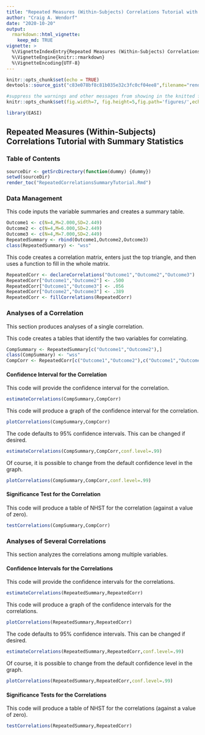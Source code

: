 ```yaml
---
title: "Repeated Measures (Within-Subjects) Correlations Tutorial with Summary Statistics"
author: "Craig A. Wendorf"
date: "2020-10-20"
output: 
  rmarkdown::html_vignette:
    keep_md: TRUE
vignette: >
  %\VignetteIndexEntry{Repeated Measures (Within-Subjects) Correlations Tutorial with Summary Statistics}
  %\VignetteEngine{knitr::rmarkdown}
  %\VignetteEncoding{UTF-8}
---
```


```r
knitr::opts_chunk$set(echo = TRUE)
devtools::source_gist("c83e078bf8c81b035e32c3fc0cf04ee8",filename="render_toc.R")
```

```r
#suppress the warnings and other messages from showing in the knitted file.
knitr::opts_chunk$set(fig.width=7, fig.height=5,fig.path='figures/',echo=TRUE,warning=FALSE,message=FALSE)
```

```r
library(EASI)
```

## Repeated Measures (Within-Subjects) Correlations Tutorial with Summary Statistics

### Table of Contents

```r
sourceDir <- getSrcDirectory(function(dummy) {dummy})
setwd(sourceDir)
render_toc("RepeatedCorrelationsSummaryTutorial.Rmd")
```

### Data Management

This code inputs the variable summaries and creates a summary table.
```r
Outcome1 <- c(N=4,M=2.000,SD=2.449)
Outcome2 <- c(N=4,M=6.000,SD=2.449)
Outcome3 <- c(N=4,M=7.000,SD=2.449)
RepeatedSummary <- rbind(Outcome1,Outcome2,Outcome3)
class(RepeatedSummary) <- "wss"
```

This code creates a correlation matrix, enters just the top triangle, and then uses a function to fill in the whole matrix.
```r
RepeatedCorr <- declareCorrelations("Outcome1","Outcome2","Outcome3")
RepeatedCorr["Outcome1","Outcome2"] <- .500
RepeatedCorr["Outcome1","Outcome3"] <- .056
RepeatedCorr["Outcome2","Outcome3"] <- .389
RepeatedCorr <- fillCorrelations(RepeatedCorr)
```

### Analyses of a Correlation

This section produces analyses of a single correlation.

This code creates a tables that identify the two variables for correlating.
```r
CompSummary <- RepeatedSummary[c("Outcome1","Outcome2"),]
class(CompSummary) <- "wss"
CompCorr <- RepeatedCorr[c("Outcome1","Outcome2"),c("Outcome1","Outcome2")]
```

#### Confidence Interval for the Correlation

This code will provide the confidence interval for the correlation.
```r
estimateCorrelations(CompSummary,CompCorr)
```

This code will produce a graph of the confidence interval for the correlation.
```r
plotCorrelations(CompSummary,CompCorr)
```

The code defaults to 95% confidence intervals. This can be changed if desired.
```r
estimateCorrelations(CompSummary,CompCorr,conf.level=.99)
```

Of course, it is possible to change from the default confidence level in the graph.
```r
plotCorrelations(CompSummary,CompCorr,conf.level=.99)
```

#### Significance Test for the Correlation

This code will produce a table of NHST for the correlation (against a value of zero).
```r
testCorrelations(CompSummary,CompCorr)
```

### Analyses of Several Correlations

This section analyzes the correlations among multiple variables.

#### Confidence Intervals for the Correlations

This code will provide the confidence intervals for the correlations.
```r
estimateCorrelations(RepeatedSummary,RepeatedCorr)
```

This code will produce a graph of the confidence intervals for the correlations.
```r
plotCorrelations(RepeatedSummary,RepeatedCorr)
```

The code defaults to 95% confidence intervals. This can be changed if desired.
```r
estimateCorrelations(RepeatedSummary,RepeatedCorr,conf.level=.99)
```

Of course, it is possible to change from the default confidence level in the graph.
```r
plotCorrelations(RepeatedSummary,RepeatedCorr,conf.level=.99)
```

#### Significance Tests for the Correlations

This code will produce a table of NHST for the correlations (against a value of zero).
```r
testCorrelations(RepeatedSummary,RepeatedCorr)
```
